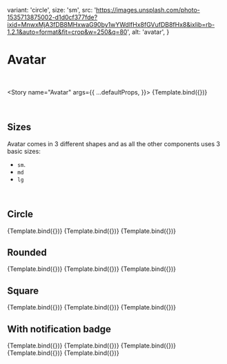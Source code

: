 
<Meta title="MDX/Avatar" component={Avatar} />

  variant: 'circle',
  size: 'sm',
  src: 'https://images.unsplash.com/photo-1535713875002-d1d0cf377fde?ixid=MnwxMjA3fDB8MHxwaG90by1wYWdlfHx8fGVufDB8fHx8&ixlib=rb-1.2.1&auto=format&fit=crop&w=250&q=80',
  alt: 'avatar',
}

# Avatar

<br />

<Story
  name="Avatar"
  args={{
    ...defaultProps,
  }}>
  {Template.bind({})}
</Story>

<br />

## Sizes

Avatar comes in 3 different shapes and as all the other components uses 3 basic sizes:

- `sm`.
- `md`
- `lg`

<br />

## Circle

<Canvas>
  <Story
    name="Large"
    args={{
      ...defaultProps,
      size: 'lg',
    }}>
    {Template.bind({})}
  </Story>
  <Story
    name="Medium"
    args={{
      ...defaultProps,
      size: 'md',
    }}>
    {Template.bind({})}
  </Story>
  <Story
    name="Small"
    args={{
      ...defaultProps,
      size: 'sm',
    }}>
    {Template.bind({})}
  </Story>
</Canvas>

## Rounded

<Canvas>
  <Story
    name="Rounded LG"
    args={{
      ...defaultProps,
      variant: 'rounded',
      size: 'lg',
    }}>
    {Template.bind({})}
  </Story>
  <Story
    name="Rounded MD"
    args={{
      ...defaultProps,
      variant: 'rounded',
      size: 'md',
    }}>
    {Template.bind({})}
  </Story>
  <Story
    name="Rounded SM"
    args={{
      ...defaultProps,
      variant: 'rounded',
      size: 'sm',
    }}>
    {Template.bind({})}
  </Story>
</Canvas>

## Square

<Canvas>
  <Story
    name="Square LG"
    args={{
      ...defaultProps,
      variant: 'square',
      size: 'lg',
    }}>
    {Template.bind({})}
  </Story>
  <Story
    name="Square MD"
    args={{
      ...defaultProps,
      variant: 'square',
      size: 'md',
    }}>
    {Template.bind({})}
  </Story>
  <Story
    name="Square SM"
    args={{
      ...defaultProps,
      variant: 'square',
      size: 'sm',
    }}>
    {Template.bind({})}
  </Story>
</Canvas>

## With notification badge

<Canvas>
  <Story
    name="With dot notifications"
    args={{
      ...defaultProps,
      variant: 'circle',
      size: 'sm',
      badge: { type: 'dot', placement: { horizontal: 'right', vertical: 'top' } },
    }}>
    {Template.bind({})}
  </Story>
  <Story
    name="With 5 notifications"
    args={{
      ...defaultProps,
      variant: 'circle',
      size: 'md',
      badge: { type: 'count', count: 5, placement: { horizontal: 'right', vertical: 'top' } },
    }}>
    {Template.bind({})}
  </Story>
  <Story
    name="With 99 notifications"
    args={{
      ...defaultProps,
      variant: 'square',
      size: 'md',
      badge: { type: 'count', count: 99, placement: { horizontal: 'left', vertical: 'bottom' } },
    }}>
    {Template.bind({})}
  </Story>
  <Story
    name="With 99 notifications pulsing"
    args={{
      ...defaultProps,
      variant: 'square',
      size: 'md',
      badgePulse: true,
      badge: { type: 'count', count: 99, placement: { horizontal: 'left', vertical: 'top' }, pulse: true },
    }}>
    {Template.bind({})}
  </Story>
  <Story
    name="With dot notifications pulsing"
    args={{
      ...defaultProps,
      variant: 'circle',
      size: 'sm',
      badgePulse: true,
      badge: { type: 'dot', pulse: true, placement: { horizontal: 'right', vertical: 'top' } },
    }}>
    {Template.bind({})}
  </Story>
</Canvas>

<ArgsTable of={Avatar} />
